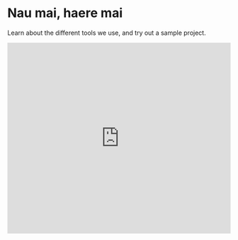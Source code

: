 # Nau mai, haere mai

Learn about the different tools we use, and try out a sample project.

<iframe
  width="100%"
  height="430"
  src="https://www.youtube.com/embed/tAw80XRpcSI"
  frameborder="0"
  allow="accelerometer; autoplay; clipboard-write; encrypted-media; gyroscope; picture-in-picture"
  allowfullscreen
/>

Video shot by Isobel Beszant and Bo Chen, edited by Bo Chen
